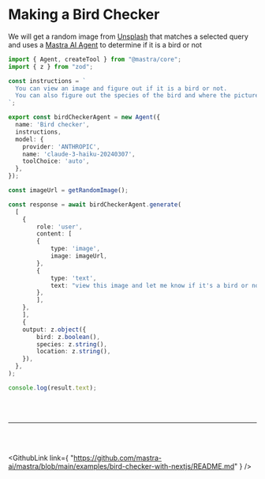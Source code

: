 
# Making a Bird Checker

We will get a random image from [Unsplash](https://unsplash.com/) that matches a selected query and uses a [Mastra AI Agent](https://mastra.ai/docs/guide/creating-agents/00-overview) to determine if it is a bird or not

```ts showLineNumbers copy
import { Agent, createTool } from "@mastra/core";
import { z } from "zod";

const instructions = `
  You can view an image and figure out if it is a bird or not. 
  You can also figure out the species of the bird and where the picture was taken.
`;

export const birdCheckerAgent = new Agent({
  name: 'Bird checker',
  instructions,
  model: {
    provider: 'ANTHROPIC',
    name: 'claude-3-haiku-20240307',
    toolChoice: 'auto',
  },
});

const imageUrl = getRandomImage();

const response = await birdCheckerAgent.generate(
  [
    {
        role: 'user',
        content: [
        {
            type: 'image',
            image: imageUrl,
        },
        {
            type: 'text',
            text: "view this image and let me know if it's a bird or not, and the scientific name of the bird without any explanation. Also summarize the location for this picture in one or two short sentences understandable by a high school student",
        },
        ],
    },
    ],
    {
    output: z.object({
        bird: z.boolean(),
        species: z.string(),
        location: z.string(),
    }),
  },
);

console.log(result.text);
```

<br />
<br />
<hr className="dark:border-[#404040] border-gray-300" />
<br />
<br />

<GithubLink
  link={
    "https://github.com/mastra-ai/mastra/blob/main/examples/bird-checker-with-nextjs/README.md"
  }
/>
